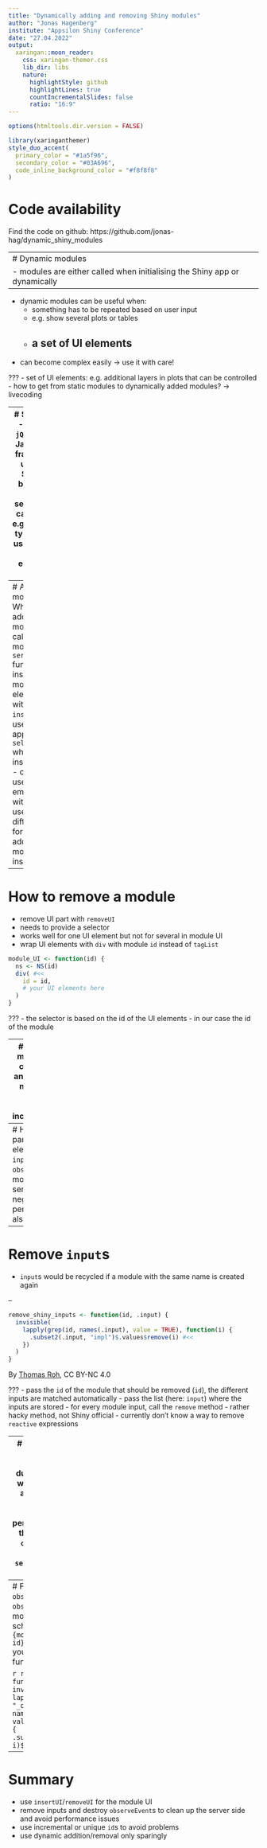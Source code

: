 ```yaml
---
title: "Dynamically adding and removing Shiny modules"
author: "Jonas Hagenberg"
institute: "Appsilon Shiny Conference"
date: "27.04.2022"
output:
  xaringan::moon_reader:
    css: xaringan-themer.css
    lib_dir: libs
    nature:
      highlightStyle: github
      highlightLines: true
      countIncrementalSlides: false
      ratio: "16:9"
---
```


```r
options(htmltools.dir.version = FALSE)
```

```r
library(xaringanthemer)
style_duo_accent(
  primary_color = "#1a5f96",
  secondary_color = "#03A696",
  code_inline_background_color = "#f8f8f8"
)
```

# Code availability
Find the code on github:
https://github.com/jonas-hag/dynamic_shiny_modules

---
# Dynamic modules
- modules are either called when initialising the Shiny app or dynamically
--

- dynamic modules can be useful when:
  - something has to be repeated based on user input
  - e.g. show several plots or tables
  - a set of UI elements
--

- can become complex easily -> use it with care!
  
???
- set of UI elements: e.g. additional layers in plots that can be controlled
- how to get from static modules to dynamically added modules? -> livecoding

---
# Selectors
- used in `jQuery`, the JavaScript framework used by Shiny
- based on CSS selectors
- can select e.g. element types
- for us relevant: select elements by `id`

---
# Adding modules
When adding a module:
- call the module `server` function
- insert the module UI elements with `insertUI`
- use an appropriate `selector` where to insert the UI - one can use an empty `div`
with an `id`
- use a different `id` for every added module instance

---
# How to remove a module
- remove UI part with `removeUI`
- needs to provide a selector
- works well for one UI element but not for several in module UI
- wrap UI elements with `div` with module `id` instead of `tagList`

```r
module_UI <- function(id) {
  ns <- NS(id)
  div( #<<
    id = id,
    # your UI elements here
  )
}
```

???
- the selector is based on the id of the UI elements
- in our case the id of the module

---
# Recap: remove UI of a module
- use `removeUI`
- create a selector with `#` and the module `id`
- use a naming scheme for the modules that can be easily incremented/decremented

???
- this removes the contents of the module on the client side

---
# How to remove the server part
- so far, only UI elements were removed
- `input`s, `reactive`s and `observeEvent`s of the module are still in
the server part
- can negatively influence the performance
- therefore also remove these

---
# Remove `input`s
- `input`s would be recycled if a module with the same name is created again

--

```r
remove_shiny_inputs <- function(id, .input) {
  invisible(
    lapply(grep(id, names(.input), value = TRUE), function(i) {
      .subset2(.input, "impl")$.values$remove(i) #<<
    })
  )
}
```

By [Thomas Roh](https://roh.engineering/posts/2020/02/shiny-add/removing-modules-dynamically/), CC BY-NC 4.0

???
- pass the `id` of the module that should be removed (`id`), the different inputs
are matched automatically
- pass the list (here: `input`) where the inputs are stored
- for every module input, call the `remove` method
- rather hacky method, not Shiny official
- currently don't know a way to remove `reactive` expressions

---
# Destroy `observeEvent`s
- `observeEvent`s stay registered and are duplicated when a module with the
same `id` is added again
- many registered `observeEvent`s can negatively impact the performance
- solution: use the `destroy` method of an `observeEvent`
- store the `observeEvent` to `session$userData` to access it

Check out [Appsilon's blog post](https://appsilon.com/how-to-safely-remove-a-dynamic-shiny-module/) on this topic

---
# Function to destroy `observeEvent`s
If you name `observeEvent`s in your modules according to the scheme\
`{module id}_observer_{observe name}`\
you can use the following function to
destroy them:

```r
remove_observers <- function(id, .session) {
  invisible(
    lapply(grep(paste0(id, "_observer"), names(.session$userData), value = TRUE),
           function(i) {
             .subset2(.session$userData, i)$destroy()
           })
  )
}
```

---
# Summary
- use `insertUI`/`removeUI` for the module UI
- remove inputs and destroy `observeEvent`s to clean up the server side and
avoid performance issues
- use incremental or unique `id`s to avoid problems
- use dynamic addition/removal only sparingly